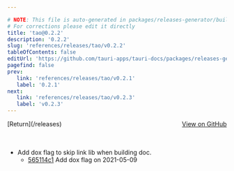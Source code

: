 ```yaml
---

# NOTE: This file is auto-generated in packages/releases-generator/build.ts
# For corrections please edit it directly
title: 'tao@0.2.2'
description: '0.2.2'
slug: 'references/releases/tao/v0.2.2'
tableOfContents: false
editUrl: 'https://github.com/tauri-apps/tauri-docs/packages/releases-generator/build.ts'
pagefind: false
prev:
   link: 'references/releases/tao/v0.2.1'
   label: '0.2.1'
next:
   link: 'references/releases/tao/v0.2.3'
   label: 'v0.2.3'
---
```


<div style="margin-bottom:3rem; display: flex; justify-content: space-between; align-items: center"><span>[Return](/releases)</span><span><a href="https://github.com/tauri-apps/tao/releases/tag/tao-v0.2.2">View on GitHub</a></span></div>

- Add dox flag to skip link lib when building doc.
  - [565114c1](https://github.com/tauri-apps/tao/commit/565114c16a27b321e326195ad1f248ffa721c3a3) Add dox flag on 2021-05-09


